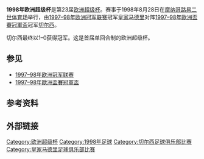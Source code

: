 {{noteTA
|G1=uefa
|G2=足球
|zh-cn:优胜者杯; zh-hk:盃賽冠軍盃;
}}
{{Infobox football match
| title              = 1998年欧洲超级杯
| image              = 
| team1              = [[皇家马德里|皇家马德里]]
| team1association   = {{flagicon|ESP|size=30px}}
| team1score         = 0
| team2              = [[切尔西足球俱乐部|切尔西]]
| team2association   = {{flagicon|ENG|size=30px}}
| team2score         = 1
| details            = 
| date               = 1998年8月28日
| stadium            = [[路易二世体育场|路易二世体育场]]
| city               = [[摩纳哥|摩纳哥]]
| man_of_the_match1a = [[古斯塔沃·普耶|古斯塔沃·普耶]]（切尔西）<ref name="pk-09">{{cite web|url=http://en.archive.uefa.com/printoutfiles/competitions/supercup/2009/e/e_2001219_pk.pdf|format=PDF|title=Match Press Kit (2009)|publisher=Union of European Football Associations (UEFA)|page=18|accessdate=2012-06-01|deadurl=yes|archiveurl=https://web.archive.org/web/20160303232520/http://en.archive.uefa.com/printoutfiles/competitions/supercup/2009/e/e_2001219_pk.pdf|archivedate=2016-03-03}}</ref>
| referee            = {{flagicon|FRA}} 马克·巴塔
| attendance         = 11,589<ref name="pk-09"/>
| weather            = 
| previous           = [[1997年欧洲超级杯|1997]]
| next               = [[1999年欧洲超级杯|1999]]
}}
'''1998年欧洲超级杯'''是第23届[[欧洲超级杯|欧洲超级杯]]。赛事于1998年8月28日在[[摩纳哥|摩纳哥]][[路易二世体育场|路易二世体育场]]举行，由[[1997–98年欧洲冠军联赛|1997–98年欧洲冠军联赛]]冠军[[皇家马德里|皇家马德里]]对阵[[1997–98年歐洲盃賽冠軍盃|1997–98年歐洲盃賽冠軍盃]]冠军[[切尔西足球俱乐部|切尔西]]。

切尔西最终以1–0获得冠军。这是首届单回合制的欧洲超级杯。

==参见==
*[[1997–98年欧洲冠军联赛|1997–98年欧洲冠军联赛]]
*[[1997–98年歐洲盃賽冠軍盃|1997–98年歐洲盃賽冠軍盃]]

==参考资料==
{{reflist}}

==外部链接==
{{欧洲超级杯}}

{{DEFAULTSORT:1998 Uefa Super Cup}}
[[Category:欧洲超级杯|Category:欧洲超级杯]]
[[Category:1998年足球|Category:1998年足球]]
[[Category:切尔西足球俱乐部比赛|Category:切尔西足球俱乐部比赛]]
[[Category:皇家马德里足球俱乐部比赛|Category:皇家马德里足球俱乐部比赛]]